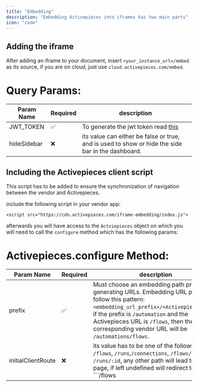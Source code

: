 ```yaml
---
title: "Embedding"
description: "Embedding Activepieces into iframes has two main parts"
icon: "code"
---
```

## Adding the iframe 

After adding an iframe to your document, insert ```<your_instance_url>/embed``` as its source, if you are on cloud, just use ```cloud.activepieces.com/embed```.

# Query Params:
| Param Name | Required | description |
| --- | --- | --- |
| JWT_TOKEN |    ✅ | To generate the jwt token read [this](/platform/managed-users)
| hideSidebar |    ❌ | its value can either be false or true, and is used to show or hide the side bar in the dashboard.


## Including the Activepieces client script

This script has to be added to ensure the synchronization of navigation between the vendor and Activepieces.

include the following script in your vendor app:
```
<script src="https://cdn.activepieces.com/iframe-embedding/index.js">
```
afterwards you will have access to the ```Actviepieces``` object on which you will need to call the ```configure``` method which has the following params:

# Activepieces.configure Method:
| Param Name | Required | description |
| --- | --- | --- |
| prefix |    ✅ |  Must choose an embedding path prefix for generating URLs. Embedding URL prefixes follow this pattern: ```<embedding_url_prefix>/<Activepieces_url>```, if the prefix is ```/automation``` and the Activepieces URL is ```/flows```, then the corresponding vendor URL will be ```/automations/flows```.
| initialClientRoute |    ❌ | its value has to be one of the following: ```/flows```, ```/runs```,```/connections```, ```/flows/:id```, ```/runs/:id```, any other path will lead to the 404 page, if left undefined will redirect to ```/flows